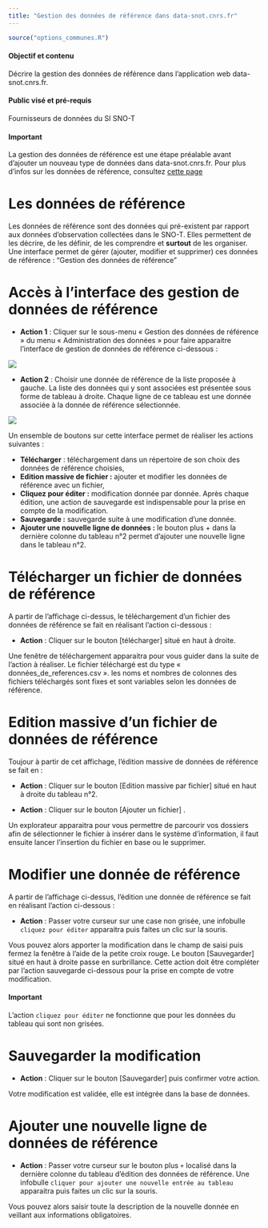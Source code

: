 ```yaml
---
title: "Gestion des données de référence dans data-snot.cnrs.fr"
---
```


```r
source("options_communes.R")
```

<div class="alert alert-success" role="alert">
  <h4 class="alert-heading">**Objectif et contenu**</h4>
  <p>Décrire la gestion des données de référence dans l'application web data-snot.cnrs.fr.</p>
</div>

<div class="alert alert-info" role="alert">
  <h4 class="alert-heading">**Public visé et pré-requis**</h4>
  <p>Fournisseurs de données du SI SNO-T</p>
</div>

<div class="alert alert-warning" role="alert">
  <h4 class="alert-heading">**Important**</h4>
  <p>La gestion des données de référence est une étape préalable avant d'ajouter un nouveau type de données dans data-snot.cnrs.fr. Pour plus d'infos sur les données de référence, consultez [cette page](https://sourcesup.renater.fr/si-snot/2_BDD_SNOT_DonneesReference.html)</p>
</div>

# Les données de référence

Les données de référence sont des données qui pré-existent par rapport aux données d'observation collectées dans le SNO-T. Elles permettent de les décrire, de les définir, de les comprendre et **surtout** de les organiser. Une interface permet de gérer (ajouter, modifier et supprimer) ces données de référence : "Gestion des données de référence"

# Accès à l'interface des gestion de données de référence
	
* **Action 1** : Cliquer sur le sous-menu « Gestion des données de référence » du menu « Administration des données » pour faire apparaitre l'interface de gestion de données de référence ci-dessous :

![](`r repfigures`/CaptureSI_GestionDDR.png)

* **Action 2** : Choisir une donnée de référence de la liste proposée à gauche. La liste des données qui y sont associées est présentée sous forme de tableau à droite. Chaque ligne de ce tableau est une donnée associée à la donnée de référence sélectionnée.

![](`r repfigures`/CaptureSI_donneesreferences_1.png)

Un ensemble de boutons sur cette interface permet de réaliser les actions suivantes :

* **Télécharger** : téléchargement dans un répertoire de son choix des données de référence choisies,
* **Edition massive de fichier :** ajouter et modifier les données de référence avec un fichier,
* **Cliquez pour éditer :** modification donnée par donnée. Après chaque édition, une action de sauvegarde est indispensable pour la prise en compte de la modification.
* **Sauvegarde :** sauvegarde suite à une modification d'une donnée. 
* **Ajouter une nouvelle ligne de données :** le bouton plus + dans la dernière colonne du tableau n°2 permet d'ajouter une nouvelle ligne dans le tableau n°2.

# Télécharger un fichier de données de référence

A partir de l'affichage ci-dessus, le téléchargement d'un fichier des données de référence se fait en réalisant l'action ci-dessous :

* **Action** : Cliquer sur le bouton [télécharger] situé en haut à droite.

Une fenêtre de téléchargement apparaitra pour vous guider dans la suite de l'action à réaliser. Le fichier téléchargé est du type « données_de_references.csv ».
les noms et nombres de colonnes des fichiers téléchargés sont fixes et sont variables selon les données de référence.

# Edition massive d'un fichier de données de référence

Toujour à partir de cet affichage, l'édition massive de données de référence se fait en :

* **Action** : Cliquer sur le bouton [Edition massive par fichier] situé en haut à droite du tableau n°2.

* **Action** : Cliquer sur le bouton [Ajouter un fichier] .

Un explorateur apparaitra pour vous permettre de parcourir vos dossiers afin de sélectionner le fichier à insérer dans le système d’information, il faut ensuite lancer l'insertion du fichier en base ou le supprimer.

# Modifier une donnée de référence

A partir de l’affichage ci-dessus, l'édition une donnée de référence se fait en réalisant l'action ci-dessous :

* **Action** : Passer votre curseur sur une case non grisée, une infobulle `cliquez pour éditer` apparaitra puis faites un clic sur la souris.

Vous pouvez alors apporter la modification dans le champ de saisi puis fermez la fenêtre à l'aide de la petite croix rouge. Le bouton [Sauvegarder] situé en haut à droite passe en surbrillance. Cette action doit être compléter par l'action sauvegarde ci-dessous pour la prise en compte de votre modification.

<div class="alert alert-danger" role="alert">
  <h4 class="alert-heading">**Important**</h4>
  <p>L'action `cliquez pour éditer` ne fonctionne que pour les données du tableau qui sont non grisées.</p>
</div>

# Sauvegarder la modification

* **Action** : Cliquer sur le bouton [Sauvegarder] puis confirmer votre action.

Votre modification est validée, elle est intégrée dans la base de données.

# Ajouter une nouvelle ligne de données de référence

* **Action** : Passer votre curseur sur le bouton plus `+` localisé dans la dernière colonne du tableau d'édition des données de référence. Une infobulle `cliquer pour ajouter une nouvelle entrée au tableau` apparaitra puis faites un clic sur la souris.

Vous pouvez alors saisir toute la description de la nouvelle donnée en veillant aux informations obligatoires.
